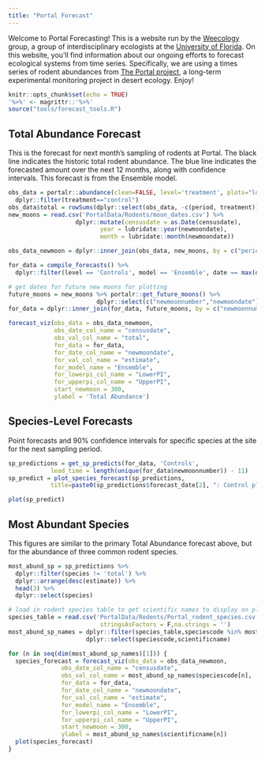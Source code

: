 ```yaml
---
title: "Portal Forecast"
---
```


Welcome to Portal Forecasting! This is a website run by the [Weecology](http://weecology.org/) group, a group of interdisciplinary ecologists at the [University of Florida](http://www.wec.ufl.edu/). On this website, you'll find information about our ongoing efforts to forecast ecological systems from time series. Specifically, we are using a times series of rodent abundances from [The Portal project](http://portal.weecology.org/), a long-term experimental monitoring project in desert ecology. Enjoy! 

```r
knitr::opts_chunk$set(echo = TRUE)
'%>%' <- magrittr::'%>%'
source("tools/forecast_tools.R")
```

## Total Abundance Forecast

This is the forecast for next month's sampling of rodents at Portal. The black line indicates the historic total rodent abundance. The blue line indicates the forecasted amount over the next 12 months, along with confidence intervals. This forecast is from the Ensemble model. 

```r
obs_data = portalr::abundance(clean=FALSE, level='treatment', plots="longterm") %>%
  dplyr::filter(treatment=="control")
obs_data$total = rowSums(dplyr::select(obs_data, -c(period, treatment)))
new_moons = read.csv('PortalData/Rodents/moon_dates.csv') %>%
                   dplyr::mutate(censusdate = as.Date(censusdate),
                          year = lubridate::year(newmoondate),
                          month = lubridate::month(newmoondate))

obs_data_newmoon = dplyr::inner_join(obs_data, new_moons, by = c("period" = "period"))

for_data = compile_forecasts() %>%
  dplyr::filter(level == 'Controls', model == 'Ensemble', date == max(date))

# get dates for future new moons for plotting
future_moons = new_moons %>% portalr::get_future_moons() %>%    
                         dplyr::select(c("newmoonnumber","newmoondate"))
for_data = dplyr::inner_join(for_data, future_moons, by = c("newmoonnumber" = "newmoonnumber"))

forecast_viz(obs_data = obs_data_newmoon,
             obs_date_col_name = "censusdate",
             obs_val_col_name = "total",
             for_data = for_data,
             for_date_col_name = "newmoondate",
             for_val_col_name = "estimate",
             for_model_name = "Ensemble",
             for_lowerpi_col_name = "LowerPI",
             for_upperpi_col_name = "UpperPI",
             start_newmoon = 300,
             ylabel = 'Total Abundance')
```

## Species-Level Forecasts

Point forecasts and 90% confidence intervals for specific species at the site for the next sampling period. 

```r

sp_predictions = get_sp_predicts(for_data, 'Controls', 
            lead_time = length(unique(for_data$newmoonnumber)) - 11)
sp_predict = plot_species_forecast(sp_predictions,
            title=paste0(sp_predictions$forecast_date[2], ": Control plots"))

plot(sp_predict)
```

## Most Abundant Species

This figures are similar to the primary Total Abundance forecast above, but for the abundance of three common rodent species. 
```r
most_abund_sp = sp_predictions %>% 
  dplyr::filter(species != 'total') %>% 
  dplyr::arrange(desc(estimate)) %>% 
  head(3) %>% 
  dplyr::select(species)

# load in rodent species table to get scientific names to display on plots
species_table = read.csv('PortalData/Rodents/Portal_rodent_species.csv',
                          stringsAsFactors = F,na.strings = '')
most_abund_sp_names = dplyr::filter(species_table,speciescode %in% most_abund_sp$species) %>%      
                      dplyr::select(speciescode,scientificname)

for (n in seq(dim(most_abund_sp_names)[1])) {
  species_forecast = forecast_viz(obs_data = obs_data_newmoon,
               obs_date_col_name = "censusdate",
               obs_val_col_name = most_abund_sp_names$speciescode[n],
               for_data = for_data,
               for_date_col_name = "newmoondate",
               for_val_col_name = "estimate",
               for_model_name = "Ensemble",
               for_lowerpi_col_name = "LowerPI",
               for_upperpi_col_name = "UpperPI",
               start_newmoon = 300,
               ylabel = most_abund_sp_names$scientificname[n])
  plot(species_forecast)
}
```


